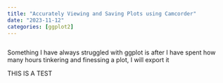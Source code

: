 ```yaml
---
title: "Accurately Viewing and Saving Plots using Camcorder"
date: "2023-11-12"
categories: [ggplot2]
---
```


```r

```

Something I have always struggled with ggplot is after I have spent how many hours tinkering and finessing a plot, I will export it

THIS IS A TEST
